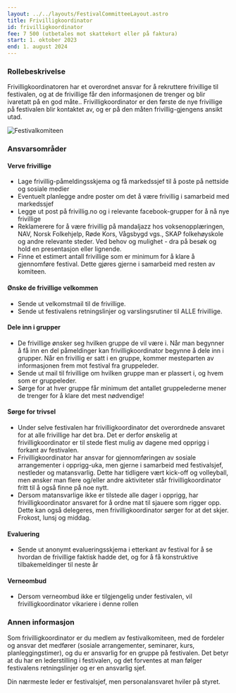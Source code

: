 ```yaml
---
layout: ../../layouts/FestivalCommitteeLayout.astro
title: Frivilligkoordinator
id: frivilligkoordinator
fee: 7 500 (utbetales mot skattekort eller på faktura)
start: 1. oktober 2023
end: 1. august 2024
---
```


### Rollebeskrivelse

Frivilligkoordinatoren har et overordnet ansvar for å rekruttere frivillige til festivalen, og at de frivillige får den informasjonen de trenger og blir ivaretatt på en god måte..
Frivilligkoordinator er den første de nye frivillige på festivalen blir kontaktet av, og er på den måten frivillig-gjengens ansikt utad.

<img
  src="/festivalkomite/frivilligkoordinator.jpg"
  alt="Festivalkomiteen"
  class="rounded-lg shadow-lg md:max-w-md"
/>

### Ansvarsområder

#### Verve frivillige

- Lage frivillig-påmeldingsskjema og få markedssjef til å poste på nettside og sosiale medier
- Eventuelt planlegge andre poster om det å være frivillig i samarbeid med markedssjef
- Legge ut post på frivillig.no og i relevante facebook-grupper for å nå nye frivillige
- Reklamerere for å være frivillig på mandaljazz hos voksenopplæringen, NAV, Norsk Folkehjelp, Røde Kors, Vågsbygd vgs., SKAP folkehøyskole og andre relevante steder. Ved behov og mulighet - dra på besøk og hold en presentasjon eller lignende.
- Finne et estimert antall frivillige som er minimum for å klare å gjennomføre festival. Dette gjøres gjerne i samarbeid med resten av komiteen.

#### Ønske de frivillige velkommen

- Sende ut velkomstmail til de frivillige.
- Sende ut festivalens retningslinjer og varslingsrutiner til ALLE frivillige.

#### Dele inn i grupper

- De frivillige ønsker seg hvilken gruppe de vil være i. Når man begynner å få inn en del påmeldinger kan frivilligkoordinator begynne å dele inn i grupper. Når en frivillig er satt i en gruppe, kommer mesteparten av informasjonen frem mot festival fra gruppeleder.
- Sende ut mail til frivillige om hvilken gruppe man er plassert i, og hvem som er gruppeleder.
- Sørge for at hver gruppe får minimum det antallet gruppelederne mener de trenger for å klare det mest nødvendige!

#### Sørge for trivsel

- Under selve festivalen har frivilligkoordinator det overordnede ansvaret for at alle frivillige har det bra. Det er derfor ønskelig at frivilligkoordinator er til stede flest mulig av dagene med opprigg i forkant av festivalen.
- Frivilligkoordinator har ansvar for gjennomføringen av sosiale arrangementer i opprigg-uka, men gjerne i samarbeid med festivalsjef, nestleder og matansvarlig. Dette har tidligere vært kick-off og volleyball, men ønsker man flere og/eller andre aktiviteter står frivilligkoordinator fritt til å også finne på noe nytt.
- Dersom matansvarlige ikke er tilstede alle dager i opprigg, har frivilligkoordinator ansvaret for å ordne mat til sjauere som rigger opp. Dette kan også delegeres, men frivilligkoordinator sørger for at det skjer. Frokost, lunsj og middag.

#### Evaluering

- Sende ut anonymt evalueringsskjema i etterkant av festival for å se hvordan de frivillige faktisk hadde det, og for å få konstruktive tilbakemeldinger til neste år

#### Verneombud

- Dersom verneombud ikke er tilgjengelig under festivalen, vil frivilligkoordinator vikariere i denne rollen

### Annen informasjon

Som frivilligkoordinator er du medlem av festivalkomiteen, med de fordeler og ansvar det medfører (sosiale arrangementer, seminarer, kurs, planleggingstimer), og du er ansvarlig for en gruppe på festivalen. Det betyr at du har en lederstilling i festivalen, og det forventes at man følger festivalens retningslinjer og er en ansvarlig sjef.

Din nærmeste leder er festivalsjef, men personalansvaret hviler på styret.

